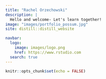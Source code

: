```yaml
---
title: "Rachel Orzechowski"
description: |
  Hello and welcome- Let's learn together!
image: "images/portfolio_possum.jpg"
site: distill::distill_website

navbar:
  logo:
    image: images/logo.png
    href: https://www.rstudio.com
  search: true
---
```


```r
knitr::opts_chunk$set(echo = FALSE)
```


